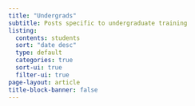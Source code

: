 ```yaml
---
title: "Undergrads"
subtitle: Posts specific to undergraduate training
listing:
  contents: students
  sort: "date desc"
  type: default
  categories: true
  sort-ui: true
  filter-ui: true
page-layout: article
title-block-banner: false
---
```

